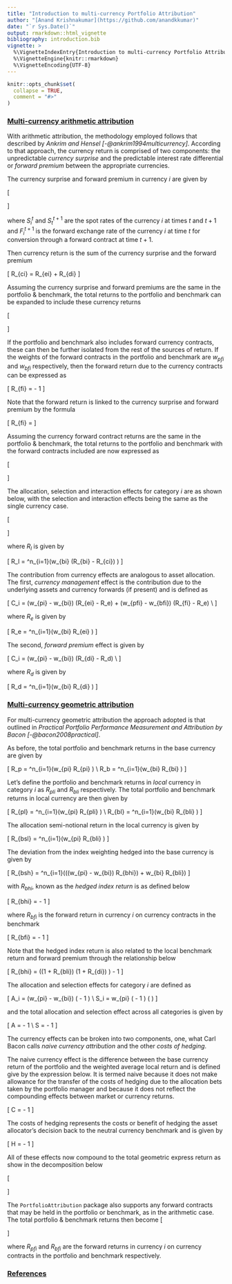 ```yaml
---
title: "Introduction to multi-currency Portfolio Attribution"
author: "[Anand Krishnakumar](https://github.com/anandkkumar)"
date: "`r Sys.Date()`"
output: rmarkdown::html_vignette
bibliography: introduction.bib
vignette: >
  %\VignetteIndexEntry{Introduction to multi-currency Portfolio Attribution}
  %\VignetteEngine{knitr::rmarkdown}
  %\VignetteEncoding{UTF-8}
---
```


```r
knitr::opts_chunk$set(
  collapse = TRUE,
  comment = "#>"
)
```

### <ins>Multi-currency arithmetic attribution</ins>

With arithmetic attribution, the methodology employed follows that described by _Ankrim and Hensel [-@ankrim1994multicurrency]_. According to that approach, the currency return is comprised of two components: the unpredictable _currency surprise_ and the predictable interest rate differential or _forward premium_ between the appropriate currencies.

The currency surprise and forward premium in currency $i$ are given by

\[
  \begin{aligned}
    R_{ei} & = \frac{S_i^{t+1} - F_i^{t+1}}{S_i^t} \\
    R_{di} & = \frac{F_i^{t+1}}{S_i^t} - 1
  \end{aligned}
\]

where $S_i^t$ and $S_t^{t+1}$ are the spot rates of the currency $i$ at times $t$ and $t+1$ and $F_i^{t+1}$ is the forward exchange rate of the currency $i$ at time $t$ for conversion through a forward contract at time $t+1$.

Then currency return is the sum of the currency surprise and the forward premium

\[
R_{ci} = R_{ei} + R_{di}
\]

Assuming the currency surprise and forward premiums are the same in the portfolio & benchmark, the total returns to the portfolio and benchmark can be expanded to include these currency returns

\[
  \begin{aligned}
    R_p & = \sum^n_{i=1}\left(w_{pi} \times(R_{pi} - R_{ei} - R_{di})\right) + \sum^n_{i=1}\left(w_{pi} \times R_{ei}\right) + \sum^n_{i=1}\left(w_{pi} \times R_{di}\right) \\
    R_b & = \sum^n_{i=1}\left(w_{bi} \times(R_{bi} - R_{ei} - R_{di})\right) + \sum^n_{i=1}\left(w_{bi} \times R_{ei}\right) + \sum^n_{i=1}\left(w_{bi} \times R_{di}\right)
  \end{aligned}
\]

If the portfolio and benchmark also includes forward currency contracts, these can then be further isolated from the rest of the sources of return. If the weights of the forward contracts in the portfolio and benchmark are $w_{pfi}$ and $w_{bfi}$ respectively, then the forward return due to the currency contracts can be expressed as

\[
  R_{fi} = \frac{S_i^{t+1}}{F_i^{t+1}} - 1
\]

Note that the forward return is linked to the currency surprise and forward premium by the formula

\[
  R_{fi} = \frac{R_{ei}}{(1 + R_{di})}
\]


Assuming the currency forward contract returns are the same in the portfolio & benchmark, the total returns to the portfolio and benchmark with the forward contracts included are now expressed as

\[
  \begin{aligned}
    R_p & = \sum^n_{i=1}\left(w_{pi} \times(R_{pi} - R_{ei} - R_{di})\right) + \sum^n_{i=1}\left(w_{pi} \times R_{ei}\right) + \sum^n_{i=1}\left(w_{pi} \times R_{di}\right) + \sum^n_{i=1}\left(w_{pfi} \times R_{fi}\right) \\
    R_b & = \sum^n_{i=1}\left(w_{bi} \times(R_{bi} - R_{ei} - R_{di})\right) + \sum^n_{i=1}\left(w_{bi} \times R_{ei}\right) + \sum^n_{i=1}\left(w_{bi} \times R_{di}\right) + \sum^n_{i=1}\left(w_{bfi} \times R_{fi}\right)
  \end{aligned}
\]

The allocation, selection and interaction effects for category $i$ are as shown below, with the selection and interaction effects being the same as the single currency case.

\[
  \begin{aligned}
    A_i & = (w_{pi} - w_{bi}) \times (R_{bi} - R_{ci} - R_l) \\
    S_i & = w_{bi} \times (R_{pi} - R_{bi}) \\
    I_i & = (w_{pi} - w_{bi}) \times (R_{pi} - R_{bi})
  \end{aligned}
\]

where $R_l$ is given by

\[
R_l = \sum^n_{i=1}\left(w_{bi} \times (R_{bi} - R_{ci}) \right)
\]

The contribution from currency effects are analogous to asset allocation. The first, _currency management_ effect is the contribution due to the underlying assets and currency forwards (if present) and is defined as

\[
C_i = (w_{pi} - w_{bi}) \times (R_{ei} - R_e) + (w_{pfi} - w_{bfi}) \times (R_{fi} - R_e) \\
\]

where $R_e$ is given by

\[
R_e = \sum^n_{i=1}\left(w_{bi} \times R_{ei} \right)
\]

The second, _forward premium_ effect is given by

\[
C_i = (w_{pi} - w_{bi}) \times (R_{di} - R_d) \\
\]

where $R_d$ is given by

\[
R_d = \sum^n_{i=1}\left(w_{bi} \times R_{di} \right)
\]

### <ins>Multi-currency geometric attribution</ins>

For multi-currency geometric attribution the approach adopted is that outlined in _Practical Portfolio Performance Measurement and Attribution by Bacon [-@bacon2008practical]_.

As before, the total portfolio and benchmark returns in the base currency are given by

\[
R_p = \sum^n_{i=1}\left(w_{pi} \times R_{pi} \right) \\
R_b = \sum^n_{i=1}\left(w_{bi} \times R_{bi} \right)
\]

Let's define the portfolio and benchmark returns in _local_ currency in category $i$ as $R_{pli}$ and $R_{bli}$ respectively. The total portfolio and benchmark returns in local currency are then given by

\[
R_{pl} = \sum^n_{i=1}\left(w_{pi} \times R_{pli} \right) \\
R_{bl} = \sum^n_{i=1}\left(w_{bi} \times R_{bli} \right)
\]

The allocation semi-notional return in the local currency is given by

\[
R_{bsl} = \sum^n_{i=1}\left(w_{pi} \times R_{bli} \right)
\]

The deviation from the index weighting hedged into the base currency is given by

\[
R_{bsh} = \sum^n_{i=1}(((w_{pi} - w_{bi}) \times R_{bhi}) + w_{bi} \times R_{bli})
\]

with $R_{bhi}$, known as the _hedged index return_ is as defined below

\[
R_{bhi} = \frac{(1 + R_{bi})}{(1 + R_{bfi})} - 1
\]

where $R_{bfi}$ is the forward return in currency $i$ on currency contracts in the benchmark

\[
  R_{bfi} = \frac{S_i^{t+1}}{F_i^{t+1}} - 1
\]

Note that the hedged index return is also related to the local benchmark return and forward premium through the relationship below

\[
R_{bhi} = \left((1 + R_{bli}) \times (1 + R_{di}) \right) - 1
\]

The allocation and selection effects for category $i$ are defined as

\[
A_i = (w_{pi} - w_{bi}) \times \left(\frac{(1 + R_{bhi})}{(1 + R_{bl})} - 1 \right) \\
S_i = w_{pi} \times \left(\frac{(1 + R_{pli})}{(1 + R_{bli})} - 1 \right) \times \left(\frac{(1 + R_{bli})}{(1 + R_{bsl})} \right)
\]

and the total allocation and selection effect across all categories is given by

\[
A = \frac{(1 + R_{bsh})}{(1 + R_{bl})} - 1 \\
S = \frac{(1 + R_{pl})}{(1 + R_{bsl})} - 1
\]

The currency effects can be broken into two components, one, what Carl Bacon calls _naive currency attribution_ and the other _costs of hedging_. 

The naive currency effect is the difference between the base currency return of the portfolio and the weighted average local return and is defined give by the expression below. It is termed naive because it does not make allowance for the transfer of the costs of hedging due to the allocation bets taken by the portfolio manager and because it does not reflect the compounding effects between market or currency returns.

\[
C = \frac{(1 + R_p)}{(1 + R_{pl})} \times \frac{(1 + R_{bl})}{(1 + R_b)} - 1
\]

The costs of hedging represents the costs or benefit of hedging the asset allocator's decision back to the neutral currency benchmark and is given by

\[
H =  \frac{(1 + R_{bsl})}{(1 + R_{bsh})} - 1
\]

All of these effects now compound to the total geometric express return as show in the decomposition below

\[
  \begin{aligned}
    E^G & = \frac{(1 + R_p)}{(1 + R_b)} - 1 = (1 + A) \times (1 + S) \times (1 + C) \times (1 + H) - 1 \\
    E^G & = \left(\frac{(1 + R_{bsh})}{(1 + R_{bl})} \right) \times \left(\frac{(1 + R_{pl})}{(1 + R_{bsl})} \right) \times \left(\frac{(1 + R_p)}{(1 + R_{pl})} \times \frac{(1 + R_{bl})}{(1 + R_b)} \right) \times \left(\frac{(1 + R_{bsl})}{(1 + R_{bsh})} \right) - 1
    \end{aligned}
\]

The `PortfolioAttribution` package also supports any forward contracts that may be held in the portfolio or benchmark, as in the arithmetic case. The total portfolio & benchmark returns then become
\[
  \begin{aligned}
    R_p & = \sum^n_{i=1}\left(w_{pi} \times R_{pi} \right) + \sum^n_{i=1}\left(w_{pfi} \times R_{pfi}\right) \\
    R_b & = \sum^n_{i=1}\left(w_{bi} \times R_{bi} \right) + \sum^n_{i=1}\left(w_{bfi} \times R_{bfi}\right)
  \end{aligned}
\]

where $R_{pfi}$ and $R_{bfi}$ are the forward returns in currency $i$ on currency contracts in the portfolio and benchmark respectively.

### <ins>References</ins>
